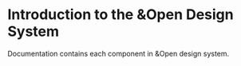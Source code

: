 
<Meta title="Design System|Introduction" />

# Introduction to the &Open Design System

Documentation contains each component in &Open design system.
